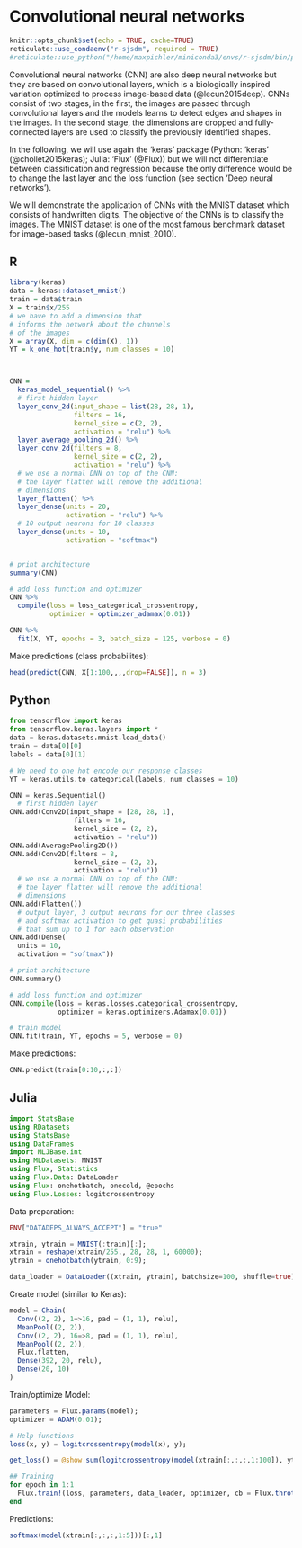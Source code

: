 # Convolutional neural networks

```r
knitr::opts_chunk$set(echo = TRUE, cache=TRUE)
reticulate::use_condaenv("r-sjsdm", required = TRUE)
#reticulate::use_python("/home/maxpichler/miniconda3/envs/r-sjsdm/bin/python", required = TRUE)
```


Convolutional neural networks (CNN) are also deep neural networks but they are based on convolutional layers, which is a biologically inspired variation optimized to process image-based data (@lecun2015deep). CNNs consist of two stages, in the first, the images are passed through convolutional layers and the models learns to detect edges and shapes in the images. In the second stage, the dimensions are dropped and fully-connected layers are used to classify the previously identified shapes.

In the following, we will use again the 'keras' package (Python: 'keras' (@chollet2015keras); Julia: 'Flux' (@Flux)) but we will not differentiate between classification and regression because the only difference would be to change the last layer and the loss function (see section 'Deep neural networks').

We will demonstrate the application of CNNs with the MNIST dataset which consists of handwritten digits. The objective of the CNNs is to classify the images. The MNIST dataset is one of the most famous benchmark dataset for image-based tasks (@lecun_mnist_2010).

::: panel-tabset
## R

```r
library(keras)
data = keras::dataset_mnist()
train = data$train
X = train$x/255
# we have to add a dimension that 
# informs the network about the channels
# of the images
X = array(X, dim = c(dim(X), 1))
YT = k_one_hot(train$y, num_classes = 10)



CNN = 
  keras_model_sequential() %>% 
  # first hidden layer
  layer_conv_2d(input_shape = list(28, 28, 1), 
                filters = 16,
                kernel_size = c(2, 2),
                activation = "relu") %>%
  layer_average_pooling_2d() %>% 
  layer_conv_2d(filters = 8,
                kernel_size = c(2, 2),
                activation = "relu") %>%
  # we use a normal DNN on top of the CNN:
  # the layer flatten will remove the additional 
  # dimensions
  layer_flatten() %>% 
  layer_dense(units = 20, 
              activation = "relu") %>%
  # 10 output neurons for 10 classes
  layer_dense(units = 10, 
              activation = "softmax")


# print architecture
summary(CNN)

# add loss function and optimizer
CNN %>% 
  compile(loss = loss_categorical_crossentropy,
          optimizer = optimizer_adamax(0.01))

CNN %>% 
  fit(X, YT, epochs = 3, batch_size = 125, verbose = 0)
```

Make predictions (class probabilites):

```r
head(predict(CNN, X[1:100,,,,drop=FALSE]), n = 3)
```

## Python

```python
from tensorflow import keras
from tensorflow.keras.layers import *
data = keras.datasets.mnist.load_data()
train = data[0][0]
labels = data[0][1]

# We need to one hot encode our response classes
YT = keras.utils.to_categorical(labels, num_classes = 10)

CNN = keras.Sequential()
  # first hidden layer
CNN.add(Conv2D(input_shape = [28, 28, 1], 
                filters = 16,
                kernel_size = (2, 2),
                activation = "relu"))
CNN.add(AveragePooling2D())
CNN.add(Conv2D(filters = 8,
                kernel_size = (2, 2),
                activation = "relu"))
  # we use a normal DNN on top of the CNN:
  # the layer flatten will remove the additional 
  # dimensions
CNN.add(Flatten())
  # output layer, 3 output neurons for our three classes
  # and softmax activation to get quasi probabilities 
  # that sum up to 1 for each observation
CNN.add(Dense(
  units = 10, 
  activation = "softmax"))

# print architecture
CNN.summary()

# add loss function and optimizer
CNN.compile(loss = keras.losses.categorical_crossentropy,
            optimizer = keras.optimizers.Adamax(0.01))

# train model
CNN.fit(train, YT, epochs = 5, verbose = 0)


```

Make predictions:

```python
CNN.predict(train[0:10,:,:])
```

## Julia

```julia
import StatsBase
using RDatasets
using StatsBase
using DataFrames
import MLJBase.int
using MLDatasets: MNIST
using Flux, Statistics
using Flux.Data: DataLoader
using Flux: onehotbatch, onecold, @epochs
using Flux.Losses: logitcrossentropy
```

Data preparation:

```julia
ENV["DATADEPS_ALWAYS_ACCEPT"] = "true"

xtrain, ytrain = MNIST(:train)[:];
xtrain = reshape(xtrain/255., 28, 28, 1, 60000);
ytrain = onehotbatch(ytrain, 0:9);

data_loader = DataLoader((xtrain, ytrain), batchsize=100, shuffle=true);

```

Create model (similar to Keras):

```julia
model = Chain(
  Conv((2, 2), 1=>16, pad = (1, 1), relu),
  MeanPool((2, 2)),
  Conv((2, 2), 16=>8, pad = (1, 1), relu),
  MeanPool((2, 2)),
  Flux.flatten,
  Dense(392, 20, relu),
  Dense(20, 10)
)
```

Train/optimize Model:

```julia
parameters = Flux.params(model);
optimizer = ADAM(0.01);

# Help functions
loss(x, y) = logitcrossentropy(model(x), y);

get_loss() = @show sum(logitcrossentropy(model(xtrain[:,:,:,1:100]), ytrain[:,1:100]));

## Training
for epoch in 1:1
  Flux.train!(loss, parameters, data_loader, optimizer, cb = Flux.throttle(get_loss, 6000))
end
```

Predictions:

```julia
softmax(model(xtrain[:,:,:,1:5]))[:,1]
```


:::
